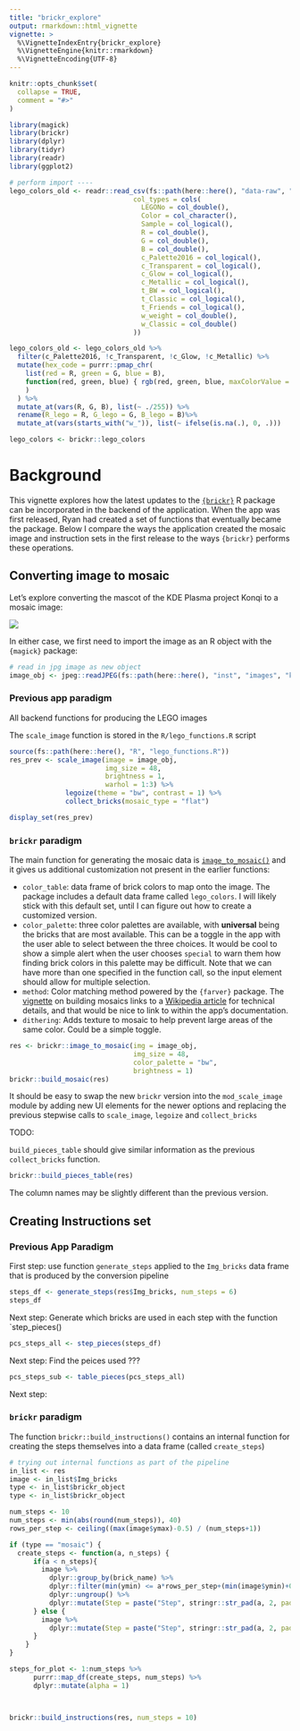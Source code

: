 ```yaml
---
title: "brickr_explore"
output: rmarkdown::html_vignette
vignette: >
  %\VignetteIndexEntry{brickr_explore}
  %\VignetteEngine{knitr::rmarkdown}
  %\VignetteEncoding{UTF-8}
---
```


```r
knitr::opts_chunk$set(
  collapse = TRUE,
  comment = "#>"
)
```

```r
library(magick)
library(brickr)
library(dplyr)
library(tidyr)
library(readr)
library(ggplot2)
```

```r
# perform import ----
lego_colors_old <- readr::read_csv(fs::path(here::here(), "data-raw", "Lego_Colors.csv"), 
                               col_types = cols(
                                 LEGONo = col_double(),
                                 Color = col_character(),
                                 Sample = col_logical(),
                                 R = col_double(),
                                 G = col_double(),
                                 B = col_double(),
                                 c_Palette2016 = col_logical(),
                                 c_Transparent = col_logical(),
                                 c_Glow = col_logical(),
                                 c_Metallic = col_logical(),
                                 t_BW = col_logical(),
                                 t_Classic = col_logical(),
                                 t_Friends = col_logical(),
                                 w_weight = col_double(),
                                 w_Classic = col_double()
                               ))

lego_colors_old <- lego_colors_old %>%
  filter(c_Palette2016, !c_Transparent, !c_Glow, !c_Metallic) %>% 
  mutate(hex_code = purrr::pmap_chr(
    list(red = R, green = G, blue = B), 
    function(red, green, blue) { rgb(red, green, blue, maxColorValue = 255) }
    )
  ) %>%
  mutate_at(vars(R, G, B), list(~ ./255)) %>% 
  rename(R_lego = R, G_lego = G, B_lego = B)%>% 
  mutate_at(vars(starts_with("w_")), list(~ ifelse(is.na(.), 0, .)))

lego_colors <- brickr::lego_colors
```

# Background

This vignette explores how the latest updates to the [`{brickr}`](https://github.com/ryantimpe/brickr) R package can be incorporated in the backend of the application. When the app was first released, Ryan had created a set of functions that eventually became the package.  Below I compare the ways the application created the mosaic image and instruction sets in the first release to the ways `{brickr}` performs these operations.

## Converting image to mosaic

Let's explore converting the mascot of the KDE Plasma project Konqi to a mosaic image:

![](images/kde_konqi_mascot.jpg)

In either case, we first need to import the image as an R object with the `{magick}` package:

```r
# read in jpg image as new object
image_obj <- jpeg::readJPEG(fs::path(here::here(), "inst", "images", "kde_konqi_mascot.jpg"))
```

### Previous app paradigm

All backend functions for producing the LEGO images 

The `scale_image` function is stored in the `R/lego_functions.R` script

```r
source(fs::path(here::here(), "R", "lego_functions.R"))
res_prev <- scale_image(image = image_obj,
                        img_size = 48,
                        brightness = 1,
                        warhol = 1:3) %>%
              legoize(theme = "bw", contrast = 1) %>%
              collect_bricks(mosaic_type = "flat")

display_set(res_prev)
```

### `brickr` paradigm

The main function for generating the mosaic data is [`image_to_mosaic()`](http://brickr.org/reference/image_to_mosaic.html) and it gives us additional customization not present in the earlier functions:

* `color_table`: data frame of brick colors to map onto the image. The package includes a default data frame called `lego_colors`. I will likely stick with this default set, until I can figure out how to create a customized version.
* `color_palette`: three color palettes are available, with __universal__ being the bricks that are most available. This can be a toggle in the app with the user able to select between the three choices. It would be cool to show a simple alert when the user chooses `special` to warn them how finding brick colors in this palette may be difficult. Note that we can have more than one specified in the function call, so the input element should allow for multiple selection.
* `method`: Color matching method powered by the `{farver}` package. The [vignette](http://brickr.org/articles/mosaics.html) on building mosaics links to a [Wikipedia article](https://en.wikipedia.org/wiki/Color_difference) for technical details, and that would be nice to link to within the app's documentation.
* `dithering`: Adds texture to mosaic to help prevent large areas of the same color. Could be a simple toggle.


```r
res <- brickr::image_to_mosaic(img = image_obj, 
                               img_size = 48, 
                               color_palette = "bw", 
                               brightness = 1)
brickr::build_mosaic(res)
```

It should be easy to swap the new `brickr` version into the `mod_scale_image` module by adding new UI elements for the newer options and replacing the previous stepwise calls to `scale_image`, `legoize` and `collect_bricks`

TODO:

`build_pieces_table` should give similar information as the previous `collect_bricks` function.

```r
brickr::build_pieces_table(res)
```

The column names may be slightly different than the previous version.

## Creating Instructions set

### Previous App Paradigm

First step: use function `generate_steps` applied to the `Img_bricks` data frame that is produced by the conversion pipeline

```r
steps_df <- generate_steps(res$Img_bricks, num_steps = 6)
steps_df
```

Next step: Generate which bricks are used in each step with the function `step_pieces()

```r
pcs_steps_all <- step_pieces(steps_df)
```

Next step: Find the peices used ???

```r
pcs_steps_sub <- table_pieces(pcs_steps_all)
```

Next step: 

### `brickr` paradigm

The function `brickr::build_instructions()` contains an internal function for creating the steps themselves into a data frame (called `create_steps`) 

```r
# trying out internal functions as part of the pipeline
in_list <- res
image <- in_list$Img_bricks
type <- in_list$brickr_object
type <- in_list$brickr_object

num_steps <- 10
num_steps <- min(abs(round(num_steps)), 40)
rows_per_step <- ceiling((max(image$ymax)-0.5) / (num_steps+1))

if (type == "mosaic") {
  create_steps <- function(a, n_steps) {
      if(a < n_steps){
        image %>% 
          dplyr::group_by(brick_name) %>% 
          dplyr::filter(min(ymin) <= a*rows_per_step+(min(image$ymin)+0.5)) %>% 
          dplyr::ungroup() %>%
          dplyr::mutate(Step = paste("Step", stringr::str_pad(a, 2, pad = "0")))
      } else {
        image %>% 
          dplyr::mutate(Step = paste("Step", stringr::str_pad(a, 2, pad = "0")))
      }
    }
}

steps_for_plot <- 1:num_steps %>% 
      purrr::map_df(create_steps, num_steps) %>% 
      dplyr::mutate(alpha = 1)



brickr::build_instructions(res, num_steps = 10)
```
